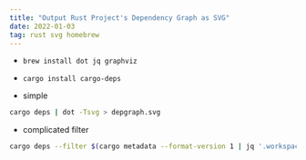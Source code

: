 ```yaml
---
title: "Output Rust Project's Dependency Graph as SVG"
date: 2022-01-03
tag: rust svg homebrew
---
```


- `brew install dot jq graphviz`
- `cargo install cargo-deps`

- simple

```bash
cargo deps | dot -Tsvg > depgraph.svg
```

- complicated filter

```bash
cargo deps --filter $(cargo metadata --format-version 1 | jq '.workspace_members[]' -r | cut -d ' ' -f 1 | tr '\n' ' ') | dot -Tsvg > depgraph.svg
```
